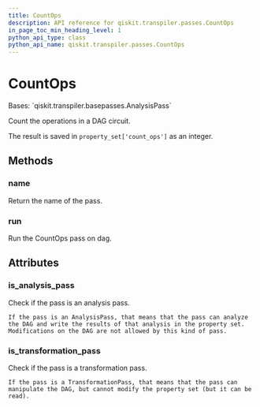 ```yaml
---
title: CountOps
description: API reference for qiskit.transpiler.passes.CountOps
in_page_toc_min_heading_level: 1
python_api_type: class
python_api_name: qiskit.transpiler.passes.CountOps
---
```


# CountOps

<Class id="qiskit.transpiler.passes.CountOps" github="https://github.com/qiskit/qiskit/tree/stable/0.18/qiskit/transpiler/passes/analysis/count_ops.py" signature="CountOps(*args, **kwargs)">
  Bases: `qiskit.transpiler.basepasses.AnalysisPass`

  Count the operations in a DAG circuit.

  The result is saved in `property_set['count_ops']` as an integer.

  ## Methods

  ### name

  <Function id="qiskit.transpiler.passes.CountOps.name" signature="CountOps.name()">
    Return the name of the pass.
  </Function>

  ### run

  <Function id="qiskit.transpiler.passes.CountOps.run" signature="CountOps.run(dag)">
    Run the CountOps pass on dag.
  </Function>

  ## Attributes

  ### is\_analysis\_pass

  <Attribute id="qiskit.transpiler.passes.CountOps.is_analysis_pass" name="is_analysis_pass">
    Check if the pass is an analysis pass.

    If the pass is an AnalysisPass, that means that the pass can analyze the DAG and write the results of that analysis in the property set. Modifications on the DAG are not allowed by this kind of pass.
  </Attribute>

  ### is\_transformation\_pass

  <Attribute id="qiskit.transpiler.passes.CountOps.is_transformation_pass" name="is_transformation_pass">
    Check if the pass is a transformation pass.

    If the pass is a TransformationPass, that means that the pass can manipulate the DAG, but cannot modify the property set (but it can be read).
  </Attribute>
</Class>


